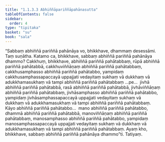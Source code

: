 ```yaml
---
title: "1.1.3.3 Abhiññāpariññāpahānasutta"
tableOfContents: false
sidebar:
  order: 4
type: "tipitaka"
basket: "su"
book: "sala"
---
```



<DynamicBreadcrumb />

<Division number="25" book="sala">

<Paragraph number="67" book="sala">
“Sabbaṃ abhiññā pariññā pahānāya vo, bhikkhave, dhammaṃ desessāmi. Taṃ suṇātha. Katamo ca, bhikkhave, sabbaṃ abhiññā pariññā pahānāya dhammo? Cakkhuṃ, bhikkhave, abhiññā pariññā pahātabbaṃ, rūpā abhiññā pariññā pahātabbā, cakkhuviññāṇaṃ abhiññā pariññā pahātabbaṃ, cakkhusamphasso abhiññā pariññā pahātabbo, yampidaṃ cakkhusamphassapaccayā uppajjati vedayitaṃ sukhaṃ vā dukkhaṃ vā adukkhamasukhaṃ vā tampi abhiññā pariññā pahātabbaṃ …pe…  jivhā abhiññā pariññā pahātabbā, rasā abhiññā pariññā pahātabbā, jivhāviññāṇaṃ abhiññā pariññā pahātabbaṃ, jivhāsamphasso abhiññā pariññā pahātabbo, yampidaṃ jivhāsamphassapaccayā uppajjati vedayitaṃ sukhaṃ vā dukkhaṃ vā adukkhamasukhaṃ vā tampi abhiññā pariññā pahātabbaṃ. Kāyo abhiññā pariññā pahātabbo…  mano abhiññā pariññā pahātabbo, dhammā abhiññā pariññā pahātabbā, manoviññāṇaṃ abhiññā pariññā pahātabbaṃ, manosamphasso abhiññā pariññā pahātabbo, yampidaṃ manosamphassapaccayā uppajjati vedayitaṃ sukhaṃ vā dukkhaṃ vā adukkhamasukhaṃ vā tampi abhiññā pariññā pahātabbaṃ. Ayaṃ kho, bhikkhave, sabbaṃ abhiññā pariññā pahānāya dhammo”ti.

</Paragraph>
</Division>

<Paragraph number="68" type="center" book="sala">
Tatiyaṃ.
</Paragraph>